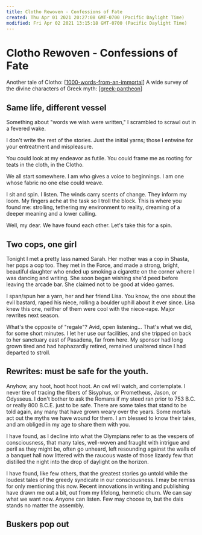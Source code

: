 ```yaml
---
title: Clotho Rewoven - Confessions of Fate
created: Thu Apr 01 2021 20:27:08 GMT-0700 (Pacific Daylight Time)
modified: Fri Apr 02 2021 13:15:18 GMT-0700 (Pacific Daylight Time)
---
```


# Clotho Rewoven - Confessions of Fate

Another tale of Clotho: [[1000-words-from-an-immortal]]
A wide survey of the divine characters of Greek myth: [[greek-pantheon]]

## Same life, different vessel

Something about "words we wish were written," I scrambled to scrawl out in a fevered wake.

I don't write the rest of the stories. Just the initial yarns; those I entwine for your entreatment and mispleasure.

You could look at my endeavor as futile. You could frame me as rooting for teats in the cloth, in the Clotho.

We all start somewhere. I am who gives a voice to beginnings. I am one whose fabric no one else could weave.

I sit and spin. I listen. The winds carry scents of change. They inform my loom. My fingers ache at the task so I troll the block. This is where you found me: strolling, tethering my environment to reality, dreaming of a deeper meaning and a lower calling.

Well, my dear. We have found each other. Let's take this for a spin.

## Two cops, one girl

Tonight I met a pretty lass named Sarah. Her mother was a cop in Shasta, her pops a cop too. They met in the Force, and made a strong, bright, beautiful daughter who ended up smoking a cigarette on the corner where I was dancing and writing. She soon began wishing she'd peed before leaving the arcade bar. She claimed not to be good at video games.

I span/spun her a yarn, her and her friend Lisa. You know, the one about the evil bastard, raped his niece, rolling a boulder uphill about it ever since. Lisa knew this one, neither of them were cool with the niece-rape. Major rewrites next season.

What's the opposite of "regale"? Avid, open listening… That's what we did, for some short minutes. I let her use our facilities, and she tripped on back to her sanctuary east of Pasadena, far from here. My sponsor had long grown tired and had haphazardly retired, remained unaltered since I had departed to stroll.

## Rewrites: must be safe for the youth.

Anyhow, any hoot, hoot hoot hoot. An owl will watch, and contemplate. I never tire of tracing the fibers of Sisyphus, or Prometheus, Jason, or Odysseus. I don't bother to ask the Romans if my steed ran prior to 753 B.C. or really 800 B.C.E. just to be safe. There are some tales that stand to be told again, any many that have grown weary over the years. Some mortals act out the myths we have wound for them. I am blessed to know their tales, and am obliged in my age to share them with you.

I have found, as I decline into what the Olympians refer to as the vespers of consciousness, that many tales, well-woven and fraught with intrigue and peril as they might be, often go unheard, left resounding against the walls of a banquet hall now littered with the raucous waste of those lizardy few that distilled the night into the drop of daylight on the horizon.

I have found, like few others, that the greatest stories go untold while the loudest tales of the greedy syndicate in our consciousness. I may be remiss for only mentioning this now. Recent innovations in writing and publishing have drawn me out a bit, out from my lifelong, hermetic churn. We can say what we want now. Anyone can listen. Few may choose to, but the dais stands no matter the assembly.

## Buskers pop out



[//begin]: # "Autogenerated link references for markdown compatibility"
[1000-words-from-an-immortal]: 1000-words-from-an-immortal "Tuko - A Fate in Sheep's Clotho"
[greek-pantheon]: ../../remember/greek-pantheon "Hesiod's Pantheon"
[//end]: # "Autogenerated link references"
